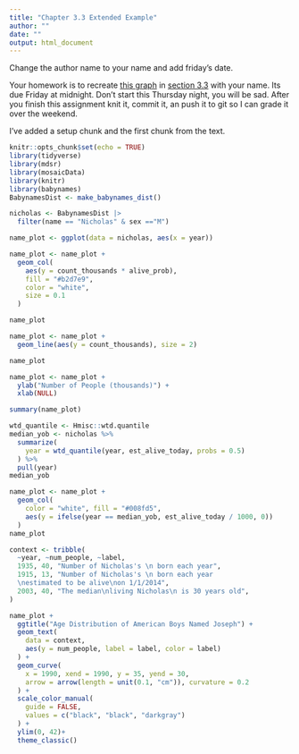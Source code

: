 ```yaml
---
title: "Chapter 3.3 Extended Example"
author: ""
date: ""
output: html_document
---
```


Change the author name to your name and add friday's date. 

Your homework is to recreate [this graph](https://mdsr-book.github.io/mdsr2e/03-datavizII_files/figure-html/joseph-1.png) in [section 3.3](https://mdsr-book.github.io/mdsr2e/ch-vizII.html#sec:babynames) with your name.  Its due Friday at midnight. Don't start this Thursday night, you will be sad. After you finish this assignment knit it, commit it, an push it to git so I can grade it over the weekend. 

I've added a setup chunk and the first chunk from the text. 

```r
knitr::opts_chunk$set(echo = TRUE)
library(tidyverse)
library(mdsr)
library(mosaicData)
library(knitr)
library(babynames)
BabynamesDist <- make_babynames_dist()
```

```r

nicholas <- BabynamesDist |> 
  filter(name == "Nicholas" & sex =="M")

name_plot <- ggplot(data = nicholas, aes(x = year))
```

```r
name_plot <- name_plot +
  geom_col(
    aes(y = count_thousands * alive_prob), 
    fill = "#b2d7e9", 
    color = "white",
    size = 0.1
  )

name_plot
```

```r
name_plot <- name_plot + 
  geom_line(aes(y = count_thousands), size = 2)

name_plot
```

```r
name_plot <- name_plot +
  ylab("Number of People (thousands)") + 
  xlab(NULL)
```

```r
summary(name_plot)
```

```r
wtd_quantile <- Hmisc::wtd.quantile
median_yob <- nicholas %>%
  summarize(
    year = wtd_quantile(year, est_alive_today, probs = 0.5)
  ) %>% 
  pull(year)
median_yob


```
```r
name_plot <- name_plot +
  geom_col(
    color = "white", fill = "#008fd5", 
    aes(y = ifelse(year == median_yob, est_alive_today / 1000, 0))
  )
name_plot

```
```r
context <- tribble(
  ~year, ~num_people, ~label,
  1935, 40, "Number of Nicholas's \n born each year",
  1915, 13, "Number of Nicholas's \n born each year
  \nestimated to be alive\non 1/1/2014", 
  2003, 40, "The median\nliving Nicholas\n is 30 years old", 
)

name_plot +
  ggtitle("Age Distribution of American Boys Named Joseph") + 
  geom_text(
    data = context, 
    aes(y = num_people, label = label, color = label)
  ) + 
  geom_curve(
    x = 1990, xend = 1990, y = 35, yend = 30, 
    arrow = arrow(length = unit(0.1, "cm")), curvature = 0.2
  ) + 
  scale_color_manual(
    guide = FALSE, 
    values = c("black", "black", "darkgray")
  ) + 
  ylim(0, 42)+
  theme_classic()
```
